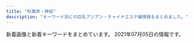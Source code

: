 ```yaml
---
title: "秋葉原・神田"
description: "キーワード別にの巨乳アジアン・チャイナエステ嬢情報をまとめました。"
---
```


新着画像と新着キーワードをまとめています。
2021年07月05日の情報です。

<DmmAffiliateIns />
<KeywordTable
  shops={
    [
    {
        "keywords": {
            "85": 18,
            "E": 3,
            "86": 5,
            "D": 20,
            "89": 1,
            "F": 1,
            "87": 3,
            "C": 27,
            "84": 6
        },
        "station": "JR\u79cb\u8449\u539f\u99c5\u662d\u548c\u901a\u308a\u53e3",
        "img_links": [
            "http://yu-ai.work/sp/img/sta19.jpg",
            "http://yu-ai.work/img/sc26.jpg",
            "http://yu-ai.work/sp/img/sta24.jpg",
            "http://yu-ai.work/sp/img/sta23.jpg",
            "http://yu-ai.work/img/st0022.jpg",
            "http://yu-ai.work/img/sc18.jpg",
            "http://yu-ai.work/img/st26.jpg",
            "http://yu-ai.work/img/acc2.jpg",
            "http://yu-ai.work/sp/img/cam.jpg",
            "http://yu-ai.work/sp/img/pic.jpg",
            "http://yu-ai.work/sp/img/info.jpg",
            "http://yu-ai.work/sp/img/add.jpg",
            "http://yu-ai.work/img/st12.jpg",
            "http://yu-ai.work/img/sc19.jpg",
            "http://yu-ai.work/img/st00022.jpg",
            "http://yu-ai.work/img/st022.jpg",
            "http://yu-ai.work/sp/img/sta18.jpg",
            "http://yu-ai.work/sp/img/t-a.jpg",
            "http://yu-ai.work/img/st09.jpg",
            "http://yu-ai.work/sp/img/tit.jpg",
            "http://yu-ai.work/img/men-es-ran.jpg",
            "http://yu-ai.work/img/acc1.jpg",
            "http://yu-ai.work/sp/img/sta25.jpg",
            "http://yu-ai.work/sp/img/t-o.jpg",
            "http://yu-ai.work/img/st009.jpg",
            "http://yu-ai.work/sp/img/p18.jpg",
            "http://yu-ai.work/sp/img/sta10.jpg",
            "http://yu-ai.work/sp/img/tel.jpg",
            "http://yu-ai.work/img/st0018.jpg",
            "http://yu-ai.work/sp/img/sta26.jpg",
            "http://yu-ai.work/sp/img/pc.jpg",
            "http://yu-ai.work/img/st25.jpg",
            "http://yu-ai.work/sp/img/sta20.jpg",
            "http://yu-ai.work/img/st18.jpg",
            "http://yu-ai.work/img/acc3.jpg",
            "http://yu-ai.work/sp/img/sys.jpg",
            "http://yu-ai.work/img/sc12.jpg",
            "http://yu-ai.work/img/st20.jpg",
            "http://yu-ai.work/img/sc22.jpg",
            "http://yu-ai.work/sp/img/botton.jpg",
            "http://yu-ai.work/img/sc25.jpg",
            "http://yu-ai.work/img/sc24.jpg",
            "http://yu-ai.work/img/st24.jpg",
            "http://yu-ai.work/img/sta20.jpg",
            "http://yu-ai.work/img/st010.jpg",
            "http://yu-ai.work/img/st018.jpg",
            "http://yu-ai.work/sp/img/sta12.jpg",
            "http://yu-ai.work/img/st19.jpg",
            "http://yu-ai.work/img/head.jpg",
            "http://yu-ai.work/sp/img/sta9.jpg",
            "http://yu-ai.work/img/sta24.jpg",
            "http://yu-ai.work/img/st020.jpg",
            "http://yu-ai.work/img/sc23.jpg",
            "http://yu-ai.work/sp/img/acc1.jpg",
            "http://yu-ai.work/img/st22.jpg",
            "http://yu-ai.work/img/sta12.jpg",
            "http://yu-ai.work/sp/img/acc3.jpg",
            "http://yu-ai.work/img/botton.jpg",
            "http://yu-ai.work/sp/img/p24.jpg",
            "http://yu-ai.work/img/sta22.jpg",
            "http://yu-ai.work/img/st23.jpg",
            "http://yu-ai.work/img/st9.jpg",
            "http://yu-ai.work/sp/img/time.jpg",
            "http://yu-ai.work/sp/img/t-s.jpg",
            "http://yu-ai.work/sp/img/t-r.jpg",
            "http://yu-ai.work/img/st012.jpg",
            "http://yu-ai.work/img/sc10.jpg",
            "http://yu-ai.work/img/sta23.jpg",
            "http://yu-ai.work/sp/img/acc2.jpg",
            "http://yu-ai.work/img/fla.jpg",
            "http://yu-ai.work/img/st0012.jpg",
            "http://yu-ai.work/img/sta18.jpg",
            "http://yu-ai.work/img/st019.jpg",
            "http://yu-ai.work/sp/img/t-t.jpg",
            "http://yu-ai.work/img/sta26.jpg",
            "http://yu-ai.work/sp/img/p25.jpg",
            "http://yu-ai.work/img/nos.jpg",
            "http://yu-ai.work/img/sc9.jpg",
            "http://yu-ai.work/img/sc20.jpg",
            "http://yu-ai.work/img/sta19.jpg",
            "http://yu-ai.work/sp/img/sta22.jpg",
            "http://yu-ai.work/sp/img/p26.jpg",
            "http://yu-ai.work/img/st10.jpg",
            "http://yu-ai.work/sp/img/nos.jpg",
            "http://yu-ai.work/img/sta10.jpg",
            "http://yu-ai.work/img/sta25.jpg",
            "http://yu-ai.work/img/sta9.jpg"
        ],
        "url": "http://yu-ai.work/",
        "name": "\u7652\u611b"
    },
    {
        "img_links": [
            "http://kenkoubo.link/wp-content/uploads/2017/03/05-1-250x375.jpg",
            "http://kenkoubo.link/wp-content/themes/template-salon2/images/camp-bnr2.png",
            "http://kenkoubo.link/wp-content/themes/template-salon2/images/pickup-frame.png",
            "http://kenkoubo.link/wp-content/themes/template-salon2/images/camp-bnr.png",
            "http://kenkoubo.link/wp-content/uploads/2020/11/yuko_image_syusei-1-250x375.jpg",
            "http://kenkoubo.link/wp-content/uploads/2017/03/03-1.jpg",
            "http://kenkoubo.link/wp-content/uploads/2017/03/09.jpg",
            "http://kenkoubo.link/wp-content/uploads/2017/03/08-2.jpg",
            "http://kenkoubo.link/wp-content/themes/template-salon2/images/info2.png",
            "http://kenkoubo.link/wp-content/themes/template-salon2/images/slider1.jpg",
            "http://kenkoubo.link/wp-content/uploads/2019/05/rin_image_1_syusei-900x1600.jpeg",
            "http://kenkoubo.link/wp-content/uploads/2021/03/ayaka_01-250x375.jpeg",
            "http://kenkoubo.link/wp-content/themes/template-salon2/images/08.jpg",
            "http://kenkoubo.link/wp-content/themes/template-salon2/images/pickup-ttl.png",
            "http://kenkoubo.link/wp-content/themes/template-salon2/images/info.png",
            "http://kenkoubo.link/wp-content/uploads/2021/03/ayaka_4-300x400.jpeg",
            "http://es-tsudanuma.com/wp-content/uploads/2016/10/massage-de_88_31.jpg",
            "http://kenkoubo.link/wp-content/uploads/2017/03/08.jpg",
            "http://kenkoubo.link/wp-content/uploads/2019/05/rin_image_1_syusei-250x375.jpeg",
            "http://kenkoubo.link/wp-content/themes/template-salon2/images/camp-bnr4.png",
            "http://kenkoubo.link/wp-content/uploads/2017/03/07-1.jpg",
            "https://www.mens-anavi.com/img/mens-esthe1.png",
            "http://kenkoubo.link/wp-content/uploads/2019/05/ai_image_1_syusei-250x375.jpeg",
            "http://kenkoubo.link/wp-content/uploads/2017/03/08a.jpg",
            "http://kenkoubo.link/wp-content/themes/template-salon2/images/05.jpg",
            "http://kenkoubo.link/wp-content/uploads/2017/03/03-1-250x375.jpg",
            "http://kenkoubo.link/wp-content/uploads/2017/03/05a.jpg",
            "http://kenkoubo.link/wp-content/uploads/2021/03/ayaka_01-900x1201.jpeg",
            "http://kenkoubo.link/wp-content/themes/template-salon2/images/telm.png",
            "http://kenkoubo.link/wp-content/uploads/2020/11/yuko_image_syusei-1.jpg",
            "http://kenkoubo.link/wp-content/themes/template-salon2/images/camp-bnr3.png",
            "http://kenkoubo.link/wp-content/themes/template-salon2/images/03.jpg",
            "http://kenkoubo.link/wp-content/uploads/2017/03/05.jpg",
            "http://kenkoubo.link/wp-content/uploads/2017/03/08-250x375.jpg",
            "http://kenkoubo.link/wp-content/themes/template-salon2/images/news-ttl.png",
            "http://kenkoubo.link/wp-content/uploads/2019/05/ai_image_1_syusei-900x1600.jpeg",
            "http://kenkoubo.link/wp-content/uploads/2017/03/05-1.jpg",
            "http://kenkoubo.link/wp-content/uploads/2021/03/ayaka_4.jpeg"
        ],
        "url": "http://kenkoubo.link",
        "keywords": {
            "89": 4,
            "C": 8,
            "D": 6,
            "90": 2,
            "88": 4,
            "85": 2,
            "86": 2
        },
        "name": "\u5065\u5eb7\u574a",
        "station": "JR\u795e\u7530\u99c5\u5317\u53e3"
    },
    {
        "img_links": [
            "http://yume-massage.info/img/r9.jpg",
            "http://yume-massage.info/sp/img/s7.jpg",
            "http://yume-massage.info/img/s4.jpg",
            "http://yume-massage.info/img/s9.jpg",
            "http://yume-massage.info/img/s7.jpg",
            "http://yume-massage.info/sp/img/tit.jpg",
            "http://yume-massage.info/img/sta10.jpg",
            "http://yume-massage.info/img/sta1.jpg",
            "http://yume-massage.info/img/sta7.jpg",
            "http://yume-massage.info/img/st2.jpg",
            "http://yume-massage.info/img/s8.jpg",
            "http://yume-massage.info/img/s1.jpg",
            "http://yume-massage.info/sp/img/t-r.jpg",
            "http://yume-massage.info/sp/img/t-s.jpg",
            "http://yume-massage.info/img/st9.jpg",
            "http://yume-massage.info/img/s10.jpg",
            "http://yume-massage.info/img/st6.jpg",
            "http://yume-massage.info/sp/img/tel.jpg",
            "http://yume-massage.info/img/sta4.jpg",
            "http://yume-massage.info/sp/img/p-6.jpg",
            "http://yume-massage.info/img/st10.jpg",
            "http://yume-massage.info/sp/img/p-10.jpg",
            "http://yume-massage.info/sp/img/pc.jpg",
            "http://yume-massage.info/sp/img/s4.jpg",
            "http://yume-massage.info/sp/img/s8.jpg",
            "http://yume-massage.info/img/nos.jpg",
            "http://yume-massage.info/sp/img/p-9.jpg",
            "http://yume-massage.info/img/st7.jpg",
            "http://yume-massage.info/sp/img/add2.jpg",
            "http://yume-massage.info/sp/img/s9.jpg",
            "http://yume-massage.info/sp/img/time.jpg",
            "http://yume-massage.info/sp/img/s1.jpg",
            "http://yume-massage.info/img/sta9.jpg",
            "http://yume-massage.info/sp/img/kan.jpg",
            "http://yume-massage.info/img/mo.png",
            "http://yume-massage.info/sp/img/s6.jpg",
            "http://yume-massage.info/img/s6.jpg",
            "http://yume-massage.info/img/st8.jpg",
            "http://yume-massage.info/sp/img/cam.jpg",
            "http://yume-massage.info/sp/img/add.jpg",
            "http://yume-massage.info/img/kan.jpg",
            "http://yume-massage.info/img/botton.jpg",
            "http://yume-massage.info/sp/img/pic.jpg",
            "http://yume-massage.info/sp/img/info.jpg",
            "http://yume-massage.info/img/sta6.jpg",
            "http://yume-massage.info/img/st1.jpg",
            "http://yume-massage.info/img/head2.jpg",
            "http://yume-massage.info/sp/img/botton.jpg",
            "http://yume-massage.info/sp/img/sys.jpg",
            "http://yume-massage.info/img/head.jpg",
            "http://yume-massage.info/img/st06.jpg",
            "http://yume-massage.info/sp/img/t-o.jpg",
            "http://yume-massage.info/sp/img/s10.jpg",
            "http://yume-massage.info/sp/img/t-a.jpg",
            "http://yume-massage.info/img/xmas.png",
            "http://yume-massage.info/sp/img/t-t.jpg",
            "http://yume-massage.info/img/st3.jpg",
            "http://yume-massage.info/img/sta8.jpg",
            "http://yume-massage.info/img/st4.jpg",
            "http://yume-massage.info/img/st5.jpg"
        ],
        "keywords": {
            "D": 7,
            "84": 3,
            "86": 3,
            "E": 7,
            "C": 20,
            "85": 2,
            "88": 3,
            "87": 6
        },
        "url": "http://yume-massage.info/",
        "station": "\u6d45\u8349\u6a4b\u99c5",
        "name": "\u5922"
    },
    {
        "name": "COCORO",
        "url": "http://k-cocoro.co/",
        "img_links": [
            "http://k-cocoro.co/images/mya.jpg",
            "http://k-cocoro.co/images/yu.jpg",
            "http://k-cocoro.co/images/news_top.jpg",
            "http://k-cocoro.co/images/itigo2.jpg",
            "http://k-cocoro.co/images/shishu_02.jpg",
            "http://k-cocoro.co/images/remo.jpg",
            "http://k-cocoro.co/images/girl_03.png",
            "http://k-cocoro.co/images/001.jpg",
            "http://k-cocoro.co/images/002.jpg",
            "http://k-cocoro.co/images/rika.jpg",
            "http://k-cocoro.co/images/003.jpg",
            "http://k-cocoro.co/images/yui.jpg",
            "http://k-cocoro.co/images/girl_top.png",
            "http://k-cocoro.co/images/girl_01.png",
            "http://k-cocoro.co/images/grande.jpg",
            "http://k-cocoro.co/images/004.jpg",
            "http://k-cocoro.co/images/s2.jpg",
            "http://k-cocoro.co/images/pagetop.png",
            "http://k-cocoro.co/images/tite-magazine.png",
            "http://k-cocoro.co/images/right_top.png",
            "http://k-cocoro.co/images/itigo1.jpg",
            "http://k-cocoro.co/images/tite-staff.png",
            "http://k-cocoro.co/images/girlx_top.png",
            "http://k-cocoro.co/images/ss.jpg",
            "http://k-cocoro.co/images/mail.png",
            "http://k-cocoro.co/images/right_bottom.png",
            "http://k-cocoro.co/images/nei_01.png",
            "http://k-cocoro.co/images/noimage.jpg",
            "http://k-cocoro.co/images/shishu_01.jpg",
            "http://k-cocoro.co/images/shishu_03.jpg",
            "http://k-cocoro.co/images/nei_03.png"
        ],
        "keywords": {
            "D": 3,
            "E": 2
        },
        "station": "JR\u795e\u7530\u99c5\u6771\u53e3"
    },
    {
        "station": "JR\u79cb\u8449\u539f\u99c5\u662d\u548c\u901a\u308a\u53e3",
        "url": "http://jasmine-massage.info/",
        "img_links": [
            "http://jasmine-massage.info/img/sj.jpg",
            "http://jasmine-massage.info/i/img/r1.jpg",
            "http://jasmine-massage.info/img/s221.jpg",
            "http://jasmine-massage.info/i/img/st221.jpg",
            "http://jasmine-massage.info/i/img/r2.jpg",
            "http://jasmine-massage.info/i/img/r3.jpg",
            "http://jasmine-massage.info/img/head.jpg",
            "http://jasmine-massage.info/img/botton.jpg",
            "http://jasmine-massage.info/img/sta224.jpg",
            "http://jasmine-massage.info/img/st221.jpg",
            "http://jasmine-massage.info/img/s218.jpg",
            "http://jasmine-massage.info/i/img/sta225.jpg",
            "http://jasmine-massage.info/i/img/sta221.jpg",
            "http://jasmine-massage.info/img/sta218.jpg",
            "http://jasmine-massage.info/img/s224.jpg",
            "http://jasmine-massage.info/img/sta225.jpg",
            "http://jasmine-massage.info/i/img/sta224.jpg",
            "http://jasmine-massage.info/img/st218.jpg",
            "http://jasmine-massage.info/img/st225.jpg",
            "http://jasmine-massage.info/img/nos.jpg",
            "http://jasmine-massage.info/img/mo.png",
            "http://jasmine-massage.info/img/st224.jpg",
            "http://jasmine-massage.info/i/img/sta218.jpg",
            "http://jasmine-massage.info/img/s225.jpg",
            "http://jasmine-massage.info/img/sta221.jpg",
            "http://jasmine-massage.info/i/img/r4.jpg"
        ],
        "name": "\u96a0\u308c\u5bb6",
        "keywords": {
            "90": 3,
            "86": 2,
            "G": 3,
            "D": 5,
            "C": 11,
            "87": 3
        }
    },
    {
        "url": "http://chou-massage.work/",
        "name": "\u8776",
        "img_links": [
            "http://chou-massage.work/img/fla-3.jpg",
            "http://chou-massage.work/sp/img/sta14.jpg",
            "http://chou-massage.work/img/fla-2.jpg",
            "http://chou-massage.work/sp/img/sta12.jpg",
            "http://chou-massage.work/sp/img/mo.png",
            "http://chou-massage.work/sp/img/sta1.jpg",
            "http://chou-massage.work/sp/img/st1.jpg",
            "http://chou-massage.work/img/st18.jpg",
            "http://chou-massage.work/sp/img/st12.jpg",
            "http://chou-massage.work/img/mo.png",
            "http://chou-massage.work/sp/img/sta18.jpg",
            "http://chou-massage.work/sp/img/fla-3.jpg",
            "http://chou-massage.work/sp/img/sta3.jpg",
            "http://chou-massage.work/img/st1.jpg",
            "http://chou-massage.work/sp/img/sta15.jpg",
            "http://chou-massage.work/sp/img/sta4.jpg",
            "http://chou-massage.work/img/st2.jpg",
            "http://chou-massage.work/sp/img/st4.jpg",
            "http://chou-massage.work/sp/img/koko_468x60.png",
            "http://chou-massage.work/sp/img/fla-2.jpg",
            "http://chou-massage.work/img/fla-1.jpg",
            "http://chou-massage.work/sp/img/fla-1.jpg",
            "http://chou-massage.work/img/sta1.jpg",
            "http://chou-massage.work/sp/img/sta7.jpg",
            "http://chou-massage.work/img/sta2.jpg",
            "http://chou-massage.work/img/st14.jpg",
            "http://chou-massage.work/img/st7.jpg",
            "http://chou-massage.work/sp/img/st2.jpg",
            "http://chou-massage.work/img/sta15.jpg",
            "http://chou-massage.work/sp/img/st7.jpg",
            "http://chou-massage.work/sp/img/st14.jpg",
            "http://chou-massage.work/sp/img/st18.jpg",
            "http://chou-massage.work/sp/img/acc.jpg",
            "http://chou-massage.work/sp/img/sta2.jpg",
            "http://chou-massage.work/img/st3.jpg",
            "http://chou-massage.work/sp/img/st3.jpg",
            "http://chou-massage.work/sp/img/botton.jpg",
            "http://chou-massage.work/img/sta14.jpg",
            "http://chou-massage.work/img/sta3.jpg",
            "http://chou-massage.work/img/sta4.jpg",
            "http://chou-massage.work/img/sta18.jpg",
            "http://chou-massage.work/img/st4.jpg",
            "http://chou-massage.work/img/koko_468x60.png",
            "http://chou-massage.work/img/sta7.jpg",
            "http://chou-massage.work/img/botton.jpg",
            "http://chou-massage.work/img/sta12.jpg",
            "http://chou-massage.work/sp/img/st15.jpg",
            "http://chou-massage.work/img/st15.jpg",
            "http://chou-massage.work/img/st12.jpg",
            "http://chou-massage.work/img/acc.jpg"
        ],
        "station": "JR\u795e\u7530\u99c5\u897f\u53e3",
        "keywords": {
            "85": 8,
            "F": 2,
            "E": 4,
            "87": 4,
            "86": 12,
            "88": 2,
            "D": 14,
            "C": 38
        }
    },
    {
        "station": "\u795e\u7530\u99c5\u897f\u53e3",
        "img_links": [
            "http://esute-kanda.tokyo/images/st/st_suzu.jpg",
            "http://esute-kanda.tokyo/images/st/st_ran.jpg",
            "http://esute-kanda.tokyo/images/st/st_yuki.jpg",
            "http://esute-kanda.tokyo/images/st/st_kokona.jpg",
            "http://esute-kanda.tokyo/images/st/st_moka.jpg",
            "http://esute-kanda.tokyo/images/st/st_riri.jpg",
            "http://esute-kanda.tokyo/images/st/st_nanami.jpg",
            "http://esute-kanda.tokyo/images/st/st_melon.jpg",
            "http://esute-kanda.tokyo/images/st/st_mao.jpg",
            "http://esute-kanda.tokyo/images/st/st_ringo.jpg",
            "http://esute-kanda.tokyo/images/st/st_riko.jpg",
            "http://esute-kanda.tokyo/images/st/st_mitsu.jpg",
            "http://esute-kanda.tokyo/images/access/ac_photo.jpg",
            "http://esute-kanda.tokyo/images/st/st_neko.jpg",
            "http://esute-kanda.tokyo/images/st/st_kanon.jpg",
            "http://esute-kanda.tokyo/images/st/st_yuuka.jpg",
            "http://esute-kanda.tokyo/images/st/st_ayaka.jpg",
            "http://esute-kanda.tokyo/images/top2.png",
            "http://esute-kanda.tokyo/images/st/st_rui2.jpg",
            "http://esute-kanda.tokyo/images/st/st_mariko.jpg",
            "http://esute-kanda.tokyo/images/st/st_sara.jpg",
            "http://esute-kanda.tokyo/images/st/st_mimi.jpg",
            "http://esute-kanda.tokyo/images/top.png",
            "http://esute-kanda.tokyo/images/st/st_jennie.jpg",
            "http://esute-kanda.tokyo/images/st/st_haruna.jpg",
            "http://esute-kanda.tokyo/images/st/st_natsumi.jpg",
            "http://esute-kanda.tokyo/images/st/st_jennie2.jpg",
            "http://esute-kanda.tokyo/images/st/st_ryo.jpg",
            "http://esute-kanda.tokyo/images/st/st_nono.jpg",
            "http://esute-kanda.tokyo/images/st/st_yuyu.jpg"
        ],
        "name": "\u8336\u8336",
        "keywords": {
            "G": 6,
            "\u80f8": 1,
            "\u7206\u4e73": 4,
            "C": 24,
            "F": 14,
            "D": 12,
            "\u4e73": 5,
            "E": 4,
            "\u5de8\u4e73": 1
        },
        "url": "http://esute-kanda.tokyo/"
    },
    {
        "url": "http://gakuen.jpest.net/",
        "img_links": [
            "http://gakuenadmin.jpest.net/uploads/2020/11/202011170741460-e1613281451949.jpg",
            "http://gakuenadmin.jpest.net/uploads/2021/06/2021062809215039-e1624872124862.jpeg",
            "http://gakuen.jpest.net/images/c7.jpg",
            "http://gakuenadmin.jpest.net/uploads/2021/02/2021021404543031.jpg",
            "http://gakuenadmin.jpest.net/uploads/2021/06/202106221157351-e1624363062954.jpeg",
            "http://gakuen.jpest.net/images/c2.jpg",
            "http://gakuenadmin.jpest.net/uploads/2021/01/2021013104085726.jpg",
            "http://gakuen.jpest.net/images/c8.jpg",
            "http://gakuen.jpest.net/images/tel.png",
            "http://gakuenadmin.jpest.net/uploads/2020/11/2020111707403491.jpg",
            "http://gakuen.jpest.net/images/c9.jpg",
            "http://gakuenadmin.jpest.net/uploads/2020/11/2020111905172382.jpeg",
            "http://gakuenadmin.jpest.net/uploads/2021/06/2021060914292026-e1623248971419.jpeg",
            "http://gakuenadmin.jpest.net/uploads/2021/01/2021013104094765.jpg",
            "http://gakuenadmin.jpest.net/uploads/2020/11/g4.jpg",
            "http://gakuen.jpest.net/images/c10.jpg",
            "http://gakuen.jpest.net/images/c6.jpg",
            "http://gakuenadmin.jpest.net/uploads/2020/11/2020111905143846-e1619439547290.jpeg",
            "http://gakuenadmin.jpest.net/uploads/2021/02/2021021405363587.jpeg",
            "http://gakuen.jpest.net/images/c4.jpg",
            "http://gakuenadmin.jpest.net/uploads/2021/04/2021042704442715-e1619498692111.jpeg",
            "http://gakuen.jpest.net/images/c5.jpg",
            "http://gakuenadmin.jpest.net/uploads/2021/04/2021042704423988.jpeg",
            "http://gakuenadmin.jpest.net/uploads/2021/04/2021042704474970.jpeg",
            "http://gakuen.jpest.net/images/c3.jpg",
            "http://gakuenadmin.jpest.net/uploads/2021/03/2021032214491843-e1616424582330.jpeg",
            "http://gakuen.jpest.net/images/c1.jpg"
        ],
        "name": "\u5c11\u5973\u5b66\u5712",
        "station": "JR\u79cb\u8449\u539f\u99c5\u662d\u548c\u901a\u308a\u53e3",
        "keywords": {
            "F": 1,
            "C": 1,
            "88": 1,
            "E": 1,
            "89": 2
        }
    },
    {
        "name": "NeNe\uff5e\u30cd\u30cd\uff5e",
        "url": "http://nene-kanda.net/index.html",
        "station": "JR\u795e\u7530\u99c5\u5317\u53e3",
        "img_links": [
            "http://nene-kanda.net/images/st/st_mirei.jpg",
            "http://nene-kanda.net/images/st/st_hitomi.jpg",
            "http://nene-kanda.net/images/st/st_marumi.jpg",
            "http://nene-kanda.net/images/share/tel.png",
            "http://nene-kanda.net/images/topimage/topimage.jpg",
            "http://nene-kanda.net/images/st/st_mao.jpg",
            "http://nene-kanda.net/images/topimage/subimage.jpg",
            "http://nene-kanda.net/images/3.jpg",
            "http://nene-kanda.net/images/4.jpg",
            "http://nene-kanda.net/images/2.jpg",
            "http://nene-kanda.net/images/st/st_rumi.jpg",
            "http://nene-kanda.net/images/1.jpg",
            "http://nene-kanda.net/images/st/st_ruru.jpg",
            "http://nene-kanda.net/images/st/st_mie.jpg",
            "http://nene-kanda.net/images/st/st_miki.jpg",
            "http://nene-kanda.net/images/share/sptel.png",
            "http://nene-kanda.net/images/st/st_mimi.jpg",
            "http://nene-kanda.net/images/share/pagetop.png",
            "http://nene-kanda.net/images/st/st_saki.jpg"
        ],
        "keywords": {
            "E": 4,
            "C": 43,
            "F": 4,
            "D": 19
        }
    },
    {
        "url": "https://kanda-on.work/",
        "station": "JR\u795e\u7530\u99c5\u897f\u53e3",
        "img_links": [
            "https://kanda-on.work/images/st/st_kiki.jpg",
            "https://kanda-on.work/images/st/st_ringo.jpg",
            "https://kanda-on.work/images/top2.png",
            "https://kanda-on.work/images/top_campaign_bottom.jpg",
            "https://kanda-on.work/images/st/st_akira.jpg",
            "https://kanda-on.work/images/st/st_ayumi.jpg",
            "https://kanda-on.work/images/st/st_saya.jpg",
            "https://kanda-on.work/images/st/st_yuumi.jpg",
            "https://kanda-on.work/images/st/st_mina.jpg",
            "https://kanda-on.work/images/st/st_yuzuki.jpg",
            "https://kanda-on.work/images/st/st_yukina.jpg",
            "https://kanda-on.work/images/st/st_ruru.jpg",
            "https://kanda-on.work/images/st/st_rio.jpg",
            "https://kanda-on.work/images/st/st_koko.jpg",
            "https://kanda-on.work/images/st/st_yuri.jpg",
            "https://kanda-on.work/images/top_campaign.jpg",
            "https://kanda-on.work/images/top.png",
            "https://kanda-on.work/images/st/st_mika.jpg",
            "https://kanda-on.work/images/st/st_hitomi.jpg",
            "https://kanda-on.work/images/st/st_mika2.jpg",
            "https://kanda-on.work/images/st/st_rara.jpg",
            "https://kanda-on.work/images/st/st_rara2.jpg",
            "https://kanda-on.work/images/st/st_ruka.jpg",
            "https://kanda-on.work/images/st/st_kana.jpg",
            "https://kanda-on.work/images/st/st_lemon.jpg",
            "https://kanda-on.work/images/st/st_haruka.jpg",
            "https://kanda-on.work/images/st/st_mio.jpg",
            "https://kanda-on.work/images/st/st_arisa.jpg",
            "https://kanda-on.work/images/st/st_miki.jpg",
            "https://kanda-on.work/images/st/st_natsuko.jpg",
            "https://kanda-on.work/images/st/st_moe.jpg",
            "https://kanda-on.work/images/st/st_kaori.jpg",
            "https://kanda-on.work/images/st/st_yuki.jpg"
        ],
        "keywords": {
            "C": 33,
            "F": 29,
            "\u5de8\u4e73": 7,
            "G": 5,
            "\u4e73": 7
        },
        "name": "\u6e29"
    },
    {
        "name": "RAVE \u30ec\u30a4\u30f4",
        "img_links": [
            "http://www.rave.masg.info/images/main_top.png",
            "http://www.rave.masg.info/files/002.jpg",
            "http://www.rave.masg.info/files/006-03.jpg",
            "http://www.rave.masg.info/files/021.jpg",
            "http://www.rave.masg.info/images/s2.jpg",
            "http://www.rave.masg.info/images/maga.jpg",
            "http://www.rave.masg.info/images/new3.png",
            "http://www.rave.masg.info/images/main_bottom.png",
            "http://www.rave.masg.info/files/008-02.jpg",
            "http://www.rave.masg.info/files/006.jpg",
            "http://www.rave.masg.info/files/006-02.jpg",
            "http://www.rave.masg.info/files/003.jpg",
            "http://www.rave.masg.info/files/014.jpg",
            "http://www.rave.masg.info/images/new1.png",
            "http://www.rave.masg.info/files/019-03.jpg",
            "http://www.rave.masg.info/files/009-03.jpg",
            "http://www.rave.masg.info/files/018-03.jpg",
            "http://www.rave.masg.info/files/020.jpg",
            "http://www.rave.masg.info/files/015-02.jpg",
            "http://www.rave.masg.info/files/002-03.jpg",
            "http://www.rave.masg.info/files/018.jpg",
            "http://www.rave.masg.info/files/005-02.jpg",
            "http://www.rave.masg.info/files/005.jpg",
            "http://www.rave.masg.info/files/008-03.jpg",
            "http://www.rave.masg.info/images/tel.png",
            "http://www.rave.masg.info/files/009.jpg",
            "http://www.rave.masg.info/images/shop/shop01.jpg",
            "http://www.rave.masg.info/files/020-02.jpg",
            "http://www.rave.masg.info/images/shop/shop03.jpg",
            "http://www.rave.masg.info/files/014-03.jpg",
            "http://www.rave.masg.info/files/021-02.jpg",
            "http://www.rave.masg.info/images/zi_massage.png",
            "http://www.rave.masg.info/files/019.jpg",
            "http://www.rave.masg.info/files/021-03.jpg",
            "http://www.rave.masg.info/files/008.jpg",
            "http://www.rave.masg.info/images/s5.jpg",
            "http://www.rave.masg.info/files/019-02.jpg",
            "http://www.rave.masg.info/files/009-02.jpg",
            "http://www.rave.masg.info/files/014-02.jpg",
            "http://www.rave.masg.info/files/003-03.jpg",
            "http://www.rave.masg.info/files/003-02.jpg",
            "http://www.rave.masg.info/files/002-02.jpg",
            "http://www.rave.masg.info/files/015.jpg",
            "http://www.rave.masg.info/files/005-03.jpg",
            "http://www.rave.masg.info/images/s3.jpg",
            "http://www.rave.masg.info/images/s4.jpg",
            "http://www.rave.masg.info/images/zi_staff.png",
            "http://www.rave.masg.info/images/xian.png",
            "http://www.rave.masg.info/images/shop/shop04.jpg",
            "http://www.rave.masg.info/images/service.png",
            "http://www.rave.masg.info/images/pick.png",
            "http://www.rave.masg.info/images/infotiao1.jpg",
            "http://www.rave.masg.info/images/shop/shop02.jpg",
            "http://www.rave.masg.info/files/020-03.jpg",
            "http://www.rave.masg.info/files/018-02.jpg",
            "http://www.rave.masg.info/files/015-03.jpg",
            "http://www.rave.masg.info/images/s1.jpg"
        ],
        "keywords": {
            "87": 8,
            "E": 1,
            "89": 1,
            "90": 1,
            "86": 1,
            "F": 3,
            "G": 1,
            "88": 1,
            "D": 7
        },
        "url": "http://www.rave.masg.info/",
        "station": "JR\u79cb\u8449\u539f\u99c5\u662d\u548c\u901a\u308a\u53e3"
    },
    {
        "img_links": [
            "https://love-garden.jp/images/staff/yumi22.jpg",
            "https://love-garden.jp/wp-content/uploads/2020/10/shot.png",
            "https://love-garden.jp/wp-content/uploads/2020/10/ElGEs4UUcAATW6J-830x1107.jpg",
            "https://love-garden.jp/wp-content/uploads/2016/08/11.jpg",
            "https://love-garden.jp/images/staff/mio22_edit.jpg",
            "https://love-garden.jp/wp-content/uploads/2021/05/mio22_edit.jpg",
            "https://love-garden.jp/wp-content/uploads/2016/12/07.png",
            "https://love-garden.jp/wp-content/uploads/2020/10/entrance02-830x553.png",
            "https://love-garden.jp/images/staff/tomo.jpg",
            "https://love-garden.jp/images/staff/satomi22.png",
            "https://love-garden.jp/img/about/awasentai.png",
            "https://love-garden.jp/wp-content/uploads/2020/10/ElGEs4UUcAATW6J.jpg",
            "https://love-garden.jp/wp-content/uploads/2020/10/shot-830x576.png",
            "https://love-garden.jp/wp-content/uploads/2016/12/07-550x400.png",
            "https://love-garden.jp/wp-content/uploads/2020/11/kiki.jpg",
            "https://love-garden.jp/images/staff/kiki.jpg",
            "https://love-garden.jp/img/room/entrance01.png",
            "https://love-garden.jp/img/room/entrance02.png",
            "https://love-garden.jp/wp-content/uploads/2016/10/08.png",
            "https://love-garden.jp/wp-content/uploads/2013/06/P1020319_s.jpg",
            "https://love-garden.jp/img/about/akasuri.png",
            "https://love-garden.jp/wp-content/uploads/2015/05/lovegardendefault.jpg",
            "https://love-garden.jp/wp-content/uploads/2018/03/tomo24.jpg",
            "https://love-garden.jp/wp-content/uploads/2020/10/ElGEs4UUcAATW6J-550x400.jpg",
            "https://love-garden.jp/wp-content/uploads/2020/10/shot-550x400.png",
            "https://love-garden.jp/wp-content/uploads/2021/05/yumi22.jpg",
            "https://love-garden.jp/wp-content/uploads/2020/11/2_pc.png",
            "https://love-garden.jp/wp-content/uploads/2017/03/06.png",
            "https://love-garden.jp/wp-content/uploads/2020/10/entrance02.png",
            "https://love-garden.jp/wp-content/uploads/2020/10/sayaka23.jpg",
            "https://love-garden.jp/img/about/oil2.png",
            "https://love-garden.jp/images/staff/sera23.png",
            "https://love-garden.jp/images/staff/sayaka23.jpg",
            "https://love-garden.jp/wp-content/uploads/2020/10/sera23.jpg",
            "https://love-garden.jp/wp-content/uploads/2020/11/5_pc.png",
            "https://love-garden.jp/wp-content/uploads/2020/10/satomi22.png",
            "https://love-garden.jp/img/about/oil1.png"
        ],
        "url": "https://love-garden.jp/",
        "name": "\u30e9\u30d6\u30ac\u30fc\u30c7\u30f3",
        "keywords": {
            "87": 20,
            "C": 20,
            "89": 10,
            "\u30bb\u30af\u30b7\u30fc": 8,
            "85": 10,
            "D": 30,
            "E": 20,
            "92": 10,
            "86": 20
        },
        "station": "JR\u79cb\u8449\u539f\u99c5\u662d\u548c\u901a\u308a\u53e3"
    },
    {
        "keywords": {
            "C": 24,
            "85": 7,
            "H": 1,
            "F": 6,
            "E": 2,
            "87": 6,
            "86": 3,
            "88": 4,
            "D": 9,
            "91": 5
        },
        "station": "JR\u795e\u7530\u99c5\u897f\u53e3",
        "url": "http://genkidou.work/",
        "name": "\u5143\u6c17\u5802\uff5e\u3052\u3093\u304d\u3069\u3046\uff5e",
        "img_links": [
            "http://genkidou.work/img/fla-3.jpg",
            "http://genkidou.work/sp/img/sch.jpg",
            "http://genkidou.work/sp/img/st10.jpg",
            "http://genkidou.work/img/acc1.jpg",
            "http://genkidou.work/sp/img/time.jpg",
            "http://genkidou.work/img/sta28.jpg",
            "http://genkidou.work/img/sta20.jpg",
            "http://genkidou.work/img/head.jpg",
            "http://genkidou.work/img/st0011.jpg",
            "http://genkidou.work/img/s1.jpg",
            "http://genkidou.work/img/mo.png",
            "http://genkidou.work/img/botton.jpg",
            "http://genkidou.work/sp/img/tit.jpg",
            "http://genkidou.work/sp/img/koko_234x60.png",
            "http://genkidou.work/img/sta33.jpg",
            "http://genkidou.work/img/sta30.jpg",
            "http://genkidou.work/img/fla-1.jpg",
            "http://genkidou.work/img/st6.jpg",
            "http://genkidou.work/sp/img/st27.jpg",
            "http://genkidou.work/img/st010.jpg",
            "http://genkidou.work/img/st33.jpg",
            "http://genkidou.work/sp/img/botton.jpg",
            "http://genkidou.work/sp/img/t-o.jpg",
            "http://genkidou.work/sp/img/acc3.jpg",
            "http://genkidou.work/img/fla-2.jpg",
            "http://genkidou.work/sp/img/t-a.jpg",
            "http://genkidou.work/sp/img/st20.jpg",
            "http://genkidou.work/img/s2.jpg",
            "http://genkidou.work/sp/img/p22.jpg",
            "http://genkidou.work/sp/img/p30.jpg",
            "http://genkidou.work/img/koko_468x60.png",
            "http://genkidou.work/img/st30.jpg",
            "http://genkidou.work/sp/img/info.jpg",
            "http://genkidou.work/img/st27.jpg",
            "http://genkidou.work/sp/img/acc1.jpg",
            "http://genkidou.work/sp/img/acc2.jpg",
            "http://genkidou.work/img/st2.jpg",
            "http://genkidou.work/img/sta6.jpg",
            "http://genkidou.work/sp/img/pic.jpg",
            "http://genkidou.work/sp/img/t-r.jpg",
            "http://genkidou.work/sp/img/acc6.jpg",
            "http://genkidou.work/img/st20.jpg",
            "http://genkidou.work/img/acc5.jpg",
            "http://genkidou.work/img/nos.jpg",
            "http://genkidou.work/sp/img/st16.jpg",
            "http://genkidou.work/sp/img/pc.jpg",
            "http://genkidou.work/sp/img/st28.jpg",
            "http://genkidou.work/img/acc4.jpg",
            "http://genkidou.work/sp/img/t-t.jpg",
            "http://genkidou.work/img/st22.jpg",
            "http://genkidou.work/img/sta11.jpg",
            "http://genkidou.work/img/sta10.jpg",
            "http://genkidou.work/img/acc2.jpg",
            "http://genkidou.work/sp/img/t-s.jpg",
            "http://genkidou.work/img/st16.jpg",
            "http://genkidou.work/img/st28.jpg",
            "http://genkidou.work/img/acc3.jpg",
            "http://genkidou.work/img/s4.jpg",
            "http://genkidou.work/sp/img/st6.jpg",
            "http://genkidou.work/img/sta2.jpg",
            "http://genkidou.work/sp/img/cam.jpg",
            "http://genkidou.work/sp/img/st2.jpg",
            "http://genkidou.work/img/acc6.jpg",
            "http://genkidou.work/img/st030.jpg",
            "http://genkidou.work/sp/img/st30.jpg",
            "http://genkidou.work/sp/img/st11.jpg",
            "http://genkidou.work/img/sta27.jpg",
            "http://genkidou.work/sp/img/acc4.jpg",
            "http://genkidou.work/img/sta16.jpg",
            "http://genkidou.work/img/sta22.jpg",
            "http://genkidou.work/img/fla.jpg",
            "http://genkidou.work/img/st011.jpg",
            "http://genkidou.work/sp/img/add.jpg",
            "http://genkidou.work/img/s5.jpg",
            "http://genkidou.work/sp/img/tel.jpg",
            "http://genkidou.work/sp/img/p28.jpg",
            "http://genkidou.work/sp/img/sys.jpg",
            "http://genkidou.work/sp/img/st22.jpg",
            "http://genkidou.work/sp/img/acc5.jpg",
            "http://genkidou.work/img/body2.jpg"
        ]
    },
    {
        "station": "JR\u795e\u7530\u99c5\u6771\u53e3",
        "url": "http://genki-morix2.asia/",
        "img_links": [
            "http://genki-morix2.asia/img/no-photo-newface.jpg",
            "http://genki-morix2.asia/img/st30.jpg",
            "http://genki-morix2.asia/img/sta51.jpg",
            "http://genki-morix2.asia/img/sta59.jpg",
            "http://genki-morix2.asia/img/sta55.jpg",
            "http://genki-morix2.asia/img/sta47.jpg",
            "http://genki-morix2.asia/img/st59.jpg",
            "http://genki-morix2.asia/img/st051.jpg",
            "http://genki-morix2.asia/img/Q.png",
            "http://genki-morix2.asia/img/st52.jpg",
            "http://genki-morix2.asia/img/a.png",
            "http://genki-morix2.asia/img/st16.jpg",
            "http://genki-morix2.asia/img/st47.jpg",
            "http://genki-morix2.asia/img/st55.jpg",
            "http://genki-morix2.asia/img/st51.jpg",
            "http://genki-morix2.asia/img/i.png",
            "http://genki-morix2.asia/img/botton.png"
        ],
        "keywords": {
            "85": 3,
            "87": 7,
            "84": 2,
            "88": 3,
            "C": 9
        },
        "name": "\u5143\u6c17\u30e2\u30ea\u30e2\u30ea"
    },
    {
        "img_links": [
            "http://esthe-aroma.pink/img/m2.jpg",
            "http://esthe-aroma.pink/img/m6.jpg",
            "http://esthe-aroma.pink/img/cg05.jpg",
            "http://esthe-aroma.pink/img/m4.jpg",
            "http://esthe-aroma.pink/img/cg021.jpg",
            "http://esthe-aroma.pink/img/cg02.jpg",
            "http://esthe-aroma.pink/img/cg07.jpg",
            "http://esthe-aroma.pink/img/cg03.jpg",
            "http://esthe-aroma.pink/img/noo.png",
            "http://esthe-aroma.pink/img/m1.jpg",
            "http://esthe-aroma.pink/img/top.jpg",
            "http://esthe-aroma.pink/img/m20.jpg",
            "http://esthe-aroma.pink/img/cg01.jpg",
            "http://esthe-aroma.pink/img/stan.png",
            "http://esthe-aroma.pink/img/cg011.jpg",
            "http://esthe-aroma.pink/img/m10.jpg",
            "http://esthe-aroma.pink/img/m60.jpg",
            "http://esthe-aroma.pink/img/m3.jpg",
            "http://esthe-aroma.pink/img/no.png",
            "http://esthe-aroma.pink/img/m30.jpg",
            "http://esthe-aroma.pink/img/fla.jpg",
            "http://esthe-aroma.pink/img/m5.jpg",
            "http://esthe-aroma.pink/img/cg06.jpg",
            "http://esthe-aroma.pink/img/cg04.jpg"
        ],
        "keywords": {
            "85": 2,
            "C": 2,
            "87": 1,
            "E": 1,
            "86": 4,
            "D": 4
        },
        "station": "JR\u795e\u7530\u99c5\u6771\u53e3",
        "url": "http://esthe-aroma.pink/",
        "name": "\u604b\u306e\u65e5"
    },
    {
        "url": "http://kanda.msa.jp/",
        "station": "JR\u795e\u7530\u99c5\u5317\u53e3",
        "keywords": {},
        "name": "\u795e\u7530\u3089\u304f\u697d",
        "img_links": [
            "http://kanda.msa.jp/images/flash_b.jpg",
            "http://kanda.msa.jp/images/top/top_08.png",
            "http://kanda.msa.jp/images/staff_image/staff_05.jpg",
            "http://kanda.msa.jp/images/home/indnx_qr.jpg",
            "http://kanda.msa.jp/images/top/top_02.jpg",
            "http://kanda.msa.jp/images/staff_image/staff_06.jpg",
            "http://kanda.msa.jp/images/gallery/gallery_a.jpg",
            "http://kanda.msa.jp/images/gallery/gallery_2.jpg",
            "http://kanda.msa.jp/images/gallery/gallery_b.jpg",
            "http://kanda.msa.jp/images/staff_image/staff_01.jpg",
            "http://kanda.msa.jp/images/gallery/gallery_c.jpg",
            "http://kanda.msa.jp/images/flash_a.jpg",
            "http://kanda.msa.jp/images/top/top_03.jpg",
            "http://kanda.msa.jp/images/top/top_04.jpg",
            "http://kanda.msa.jp/images/home/indnx_re.jpg",
            "http://kanda.msa.jp/images/home/indnx_sale.png",
            "http://kanda.msa.jp/images/gallery/gallery_4.jpg",
            "http://kanda.msa.jp/images/gallery/gallery_3.jpg",
            "http://kanda.msa.jp/images/staff_image/staff_03.jpg",
            "http://kanda.msa.jp/images/home/indnx_phone.jpg",
            "http://kanda.msa.jp/images/gallery/gallery_1.jpg",
            "http://kanda.msa.jp/images/home/QR.png",
            "http://kanda.msa.jp/images/index_btm.jpg",
            "http://kanda.msa.jp/images/gallery/gallery_d.jpg",
            "http://kanda.msa.jp/images/top/top_05.jpg",
            "http://kanda.msa.jp/images/top/top_01.jpg",
            "http://kanda.msa.jp/images/home/top.jpg",
            "http://kanda.msa.jp/images/top/top_06.jpg",
            "http://kanda.msa.jp/images/staff_image/staff_02.jpg"
        ]
    },
    {
        "keywords": {},
        "station": "JR\u79cb\u8449\u539f\u99c5\u662d\u548c\u901a\u308a\u53e3",
        "name": "\u30d1\u30f3\u30c0\u30de\u30c3\u30b5\u30fc\u30b8",
        "img_links": [
            "https://yumegokochi1.com/_src/49451725/img20200920211111185467.png",
            "https://yumegokochi1.com/_src/49451712/gettyimages-1124713982.jpg",
            "https://yumegokochi1.com/_src/49451751/s__37707790.jpg",
            "https://yumegokochi1.com/_src/49451710/gettyimages-1124713982.jpg",
            "https://yumegokochi1.com/_src/49451704/img20200921221149975618.png",
            "https://yumegokochi1.com/_src/49451694/img20200920141422782540.png",
            "https://yumegokochi1.com/_src/55217507/214f3b06-7a93-4435-b67c-653f20247784.jpg",
            "https://yumegokochi1.com/_src/49801147/1.jpg",
            "https://yumegokochi1.com/_src/55217511/0c95e25e-714f-4694-8eef-4c2b56b7b26d.jpg",
            "https://yumegokochi1.com/_src/49451690/tel.png",
            "https://yumegokochi1.com/_src/53271233/hinamatsuri.png",
            "https://yumegokochi1.com/_src/55217505/2c753258-4b4a-4436-bb01-dddebc1a6933.jpg",
            "https://yumegokochi1.com/_src/49451804/9dfc3519-db15-4421-9d5a-72bca41cf758.jpg",
            "https://yumegokochi1.com/_src/49451739/s__37322773.jpg",
            "https://yumegokochi1.com/_src/49800727/1.jpg",
            "https://yumegokochi1.com/_src/55217503/426fd58b-9de8-45c4-a8e1-43f1d9723af9.jpg",
            "https://yumegokochi1.com/_src/49451706/img20200921221149975618.png",
            "https://yumegokochi1.com/_src/55217509/1195bb54-42ae-4ce1-a948-abcf52be2a7c.jpg",
            "https://yumegokochi1.com/_src/49451714/img20200920211111185467.png",
            "https://yumegokochi1.com/_src/49451708/img20200921221149975618.png",
            "https://yumegokochi1.com/_src/49451762/9dfc3519-db15-4421-9d5a-72bca41cf758.jpg",
            "https://yumegokochi1.com/_src/49451698/img20200920211111185467.png",
            "https://yumegokochi1.com/_src/55217501/6990384c-3515-4833-8cda-d2f79c2cc75a.jpg"
        ],
        "url": "https://yumegokochi1.com/"
    },
    {
        "station": "JR\u795e\u7530\u99c5\u5317\u53e3",
        "url": "http://yudokoro.xyz/",
        "img_links": [
            "http://yudokoro.xyz/images/st/st_yuyu.jpg",
            "http://yudokoro.xyz/images/news_image.jpg",
            "http://yudokoro.xyz/images/st/st_yui.jpg",
            "http://yudokoro.xyz/images/st/st_maya.jpg",
            "http://yudokoro.xyz/images/st/st_yumi.jpg",
            "http://yudokoro.xyz/images/st/st_yaya.jpg",
            "http://yudokoro.xyz/images/st/st_mimi.jpg",
            "http://yudokoro.xyz/images/st/st_miho.jpg",
            "http://yudokoro.xyz/images/st/st_rena.jpg",
            "http://yudokoro.xyz/images/st/st_hime.jpg",
            "http://yudokoro.xyz/images/header_img.png",
            "http://yudokoro.xyz/images/st/st_rara.jpg",
            "http://yudokoro.xyz/images/st/st_miro.jpg",
            "http://yudokoro.xyz/images/st/st_momoka.jpg",
            "http://yudokoro.xyz/images/header_main_visual2.jpg",
            "http://yudokoro.xyz/images/campaign.jpg",
            "http://yudokoro.xyz/images/header_main_visual1.jpg",
            "http://yudokoro.xyz/images/header_main_visual3.jpg",
            "http://yudokoro.xyz/images/st/st_miku.jpg",
            "http://yudokoro.xyz/images/st/st_hana.jpg",
            "http://yudokoro.xyz/images/st/st_ai.jpg",
            "http://yudokoro.xyz/images/st/st_koko.jpg",
            "http://yudokoro.xyz/images/concept.jpg",
            "http://yudokoro.xyz/images/st/st_ao.jpg",
            "http://yudokoro.xyz/images/st/st_narumi.jpg"
        ],
        "name": "\u7652\u51e6\uff5e\u3086\u3069\u3053\u308d",
        "keywords": {
            "G": 28,
            "C": 59,
            "D": 351,
            "E": 56,
            "F": 28
        }
    },
    {
        "name": "\u59d1\u5a18\uff5e\u30af\u30fc\u30cb\u30e3\u30f3\uff5e",
        "img_links": [
            "http://esthe-aroma.net/images/no.png",
            "http://esthe-aroma.net/images/cg04.jpg",
            "http://esthe-aroma.net/images/cg021.jpg",
            "http://esthe-aroma.net/images/r1.jpg",
            "http://esthe-aroma.net/images/tit2.jpg",
            "http://esthe-aroma.net/images/fbt.jpg",
            "http://esthe-aroma.net/images/fla.jpg",
            "http://esthe-aroma.net/images/tit1.jpg",
            "http://esthe-aroma.net/images/r2.jpg",
            "http://esthe-aroma.net/images/tit5.jpg",
            "http://esthe-aroma.net/images/kan.jpg",
            "http://esthe-aroma.net/images/cg01.jpg",
            "http://esthe-aroma.net/images/cg03.jpg",
            "http://esthe-aroma.net/images/r3.jpg",
            "http://esthe-aroma.net/images/tit4.jpg",
            "http://esthe-aroma.net/images/sys.jpg",
            "http://esthe-aroma.net/images/fbf.jpg",
            "http://esthe-aroma.net/images/r4.jpg",
            "http://esthe-aroma.net/images/tit3.jpg",
            "http://esthe-aroma.net/images/cg02.jpg",
            "http://esthe-aroma.net/images/top.jpg",
            "http://esthe-aroma.net/images/ncg.jpg"
        ],
        "keywords": {
            "E": 2,
            "D": 4,
            "85": 2,
            "88": 1,
            "86": 3
        },
        "station": "JR\u79cb\u8449\u539f\u99c5\u662d\u548c\u901a\u308a\u53e3",
        "url": "http://esthe-aroma.net/"
    },
    {
        "url": "https://mizuno-koi.com/",
        "img_links": [
            "https://mizuno-koi.com/wp-content/uploads/2019/12/21897mizunoko.jpg",
            "https://mizuno-koi.com/wp-content/uploads/2021/05/87652178mizunoko.jpg",
            "https://mizuno-koi.com/wp-content/themes/este/img/top-img01a.png",
            "https://mizuno-koi.com/wp-content/uploads/2021/03/32121mizunoko.jpg",
            "https://mizuno-koi.com/wp-content/themes/este/img/2.jpg",
            "https://mizuno-koi.com/wp-content/uploads/2021/03/2111mizunoko.jpg",
            "https://mizuno-koi.com/wp-content/themes/este/img/top-img01b.png",
            "https://mizuno-koi.com/wp-content/uploads/2019/06/WechatIMG506.jpeg",
            "https://mizuno-koi.com/wp-content/themes/este/img/1.jpg",
            "https://mizuno-koi.com/wp-content/uploads/2019/12/345678976mizunoko.jpg",
            "https://mizuno-koi.com/wp-content/uploads/2019/12/21mizunoko.jpg",
            "https://mizuno-koi.com/wp-content/themes/este/img/3.jpg",
            "https://mizuno-koi.com/wp-content/uploads/2021/03/897261mizunoko.jpg",
            "https://mizuno-koi.com/wp-content/themes/este/img/4.jpg",
            "https://mizuno-koi.com/wp-content/themes/este/img/top-img02e.png",
            "https://mizuno-koi.com/wp-content/uploads/2019/12/121mizunoko.jpg",
            "https://mizuno-koi.com/wp-content/uploads/2020/01/211mizunoko.jpg",
            "https://mizuno-koi.com/wp-content/themes/este/img/tel_footer.png",
            "https://mizuno-koi.com/wp-content/uploads/2021/06/423567867tymizunoko.jpg",
            "https://mizuno-koi.com/wp-content/themes/este/img/top-img04.png",
            "https://mizuno-koi.com/wp-content/uploads/2021/06/2111mizunoko.jpg",
            "https://mizuno-koi.com/wp-content/themes/este/img/call.png",
            "https://mizuno-koi.com/wp-content/themes/este/img/tel_header.png",
            "https://mizuno-koi.com/wp-content/uploads/2021/03/9876543mizunoko.jpg",
            "https://mizuno-koi.com/wp-content/uploads/2021/06/8976512mizunoko.jpg",
            "https://mizuno-koi.com/wp-content/themes/este/img/top-img01.png",
            "https://mizuno-koi.com/wp-content/uploads/2021/05/8761iyashinoizumi.jpg",
            "https://mizuno-koi.com/wp-content/uploads/2019/04/89765241mizunoko.jpg",
            "https://mizuno-koi.com/wp-content/uploads/2021/05/45678976mizunoko.jpg",
            "https://mizuno-koi.com/wp-content/themes/este/img/top-img03.png"
        ],
        "station": "JR\u795e\u7530\u99c5\u5357\u53e3",
        "name": "\u6c34\u306e\u604b",
        "keywords": {
            "D": 28,
            "C": 10,
            "E": 10
        }
    },
    {
        "name": "\u7652\u3057\u306e\u5973\u795e",
        "url": "http://megami.estheya.com/",
        "keywords": {
            "86": 1,
            "C": 2,
            "87": 2,
            "D": 2,
            "88": 1
        },
        "img_links": [
            "http://megami.estheya.com/css/nav/nav-006.jpg",
            "http://megami.estheya.com/css/staff/staff002-a.jpg",
            "http://megami.estheya.com/css/foot.jpg",
            "http://megami.estheya.com/css/right.jpg",
            "http://megami.estheya.com/css/nav/nav-004.jpg",
            "http://megami.estheya.com/css/staff/pro.jpg",
            "http://megami.estheya.com/css/top03.jpg",
            "http://megami.estheya.com/css/staff/staff001-a.jpg",
            "http://megami.estheya.com/css/nav/nav-005.jpg",
            "http://megami.estheya.com/css/head01.jpg",
            "http://megami.estheya.com/css/cam001.jpg",
            "http://megami.estheya.com/css/staff/staff003-a.jpg",
            "http://megami.estheya.com/css/nav/nav-0003.jpg",
            "http://megami.estheya.com/css/staff/staff001-b.jpg",
            "http://megami.estheya.com/css/top02.jpg",
            "http://megami.estheya.com/css/staff/staff004-a.jpg",
            "http://megami.estheya.com/css/left.jpg",
            "http://megami.estheya.com/css/nav/nav-0002.jpg",
            "http://megami.estheya.com/css/nav/nav-001.jpg"
        ],
        "station": "JR\u79cb\u8449\u539f\u99c5\u662d\u548c\u901a\u308a\u53e3"
    },
    {
        "keywords": {
            "88": 1,
            "84": 2,
            "87": 2,
            "E": 2,
            "85": 4,
            "D": 14,
            "C": 1,
            "86": 8
        },
        "station": "JR\u795e\u7530\u99c5\u6771\u53e3",
        "url": "http://kaede.tyo.cm/",
        "name": "\u604b\u306e\u82b1",
        "img_links": [
            "http://kaede.tyo.cm/photos/sites/15/2019/07/2019072310543855.jpg",
            "http://kaede.tyo.cm/photos/sites/15/2018/12/2018122110282270.jpg",
            "http://kaede.tyo.cm/photos/sites/15/2017/11/2017112902394723.jpg",
            "http://kaede.tyo.cm/photos/sites/15/2017/05/05.jpg",
            "http://kaede.tyo.cm/images/room3.jpg",
            "http://kaede.tyo.cm/photos/sites/15/2019/11/2019110102312976.jpg",
            "http://kaede.tyo.cm/photos/sites/15/2018/06/2018060802410544.jpg",
            "http://kaede.tyo.cm/images/room2.jpg",
            "http://kaede.tyo.cm/photos/sites/15/2020/08/2020081913203996.jpg",
            "http://kaede.tyo.cm/photos/sites/15/2018/07/201807050359241.jpg",
            "http://kaede.tyo.cm/photos/sites/15/2019/01/2019012110352218.jpg",
            "http://kaede.tyo.cm/photos/sites/15/2018/07/2018071202180120.jpg",
            "http://kaede.tyo.cm/images/room4.jpg",
            "http://kaede.tyo.cm/photos/sites/15/2018/03/2018031401333199.jpg",
            "http://kaede.tyo.cm/photos/sites/15/2019/05/2019051510502494.jpg",
            "http://kaede.tyo.cm/photos/sites/15/2018/09/2018090301232862.jpg",
            "http://kaede.tyo.cm/photos/sites/15/2018/12/2018122510562151.jpg",
            "http://kaede.tyo.cm/photos/sites/15/2019/07/2019072218445895.jpg",
            "http://kaede.tyo.cm/images/s_news.png",
            "http://kaede.tyo.cm/photos/sites/15/2018/05/2018052602053211.jpg",
            "http://kaede.tyo.cm/images/s3.png",
            "http://kaede.tyo.cm/photos/sites/15/2019/11/2019110102312566.jpg",
            "http://kaede.tyo.cm/photos/sites/15/2017/05/10.jpg",
            "http://kaede.tyo.cm/photos/sites/15/2020/03/2020031613344696.jpg",
            "http://kaede.tyo.cm/photos/sites/15/2017/05/1.jpg",
            "http://kaede.tyo.cm/photos/sites/15/2018/12/2018122510575438.jpg",
            "http://kaede.tyo.cm/photos/sites/15/2019/09/2019092410360674.jpg",
            "http://kaede.tyo.cm/photos/sites/15/2018/03/2018032208244424.jpg",
            "http://kaede.tyo.cm/photos/sites/15/2017/07/\u5fae\u4fe1\u56fe\u7247_20170731133036.jpg",
            "http://kaede.tyo.cm/photos/sites/15/2017/03/298510852981895493.jpg",
            "http://kaede.tyo.cm/photos/sites/15/2017/12/2017121802123582.jpg",
            "http://kaede.tyo.cm/images/s_staff.jpg",
            "http://kaede.tyo.cm/photos/sites/15/2018/12/2018122811325315.jpg",
            "http://kaede.tyo.cm/images/n1.jpg",
            "http://kaede.tyo.cm/photos/sites/15/2018/09/2018092310253191-309x464.jpg",
            "http://kaede.tyo.cm/photos/sites/15/2019/08/201908031036100.jpg",
            "http://kaede.tyo.cm/images/mobile.png",
            "http://kaede.tyo.cm/photos/sites/15/2018/07/2018070602462928.jpg",
            "http://kaede.tyo.cm/photos/sites/15/2017/04/03.jpg",
            "http://kaede.tyo.cm/images/n3.png",
            "http://kaede.tyo.cm/photos/sites/15/2017/04/st4.jpg",
            "http://kaede.tyo.cm/photos/sites/15/2018/09/2018092310253191.jpg",
            "http://kaede.tyo.cm/images/s_pick.png",
            "http://kaede.tyo.cm/images/room1.jpg",
            "http://kaede.tyo.cm/images/s1.png",
            "http://kaede.tyo.cm/photos/sites/15/2017/04/8.jpg",
            "http://kaede.tyo.cm/photos/sites/15/2019/08/201908021145272.jpg",
            "http://kaede.tyo.cm/photos/sites/15/2018/01/2018013009203349.jpg",
            "http://kaede.tyo.cm/photos/sites/15/2018/10/2018101210462259.jpg",
            "http://kaede.tyo.cm/photos/sites/15/2018/04/2018042103445537.jpg",
            "http://kaede.tyo.cm/images/top.png"
        ]
    },
    {
        "name": "Aroma God -\u30a2\u30ed\u30de\u30b4\u30c3\u30c9-",
        "keywords": {
            "83": 18,
            "\u4e73": 1,
            "C": 44,
            "85": 18,
            "D": 34,
            "F": 33,
            "86": 12,
            "\u7206\u4e73": 1,
            "84": 18,
            "88": 33,
            "82": 4,
            "90": 8
        },
        "station": "JR\u795e\u7530\u99c5\u5317\u53e3",
        "img_links": [
            "https://aroma-god.tokyo/img/st/st_nanami.jpg",
            "https://aroma-god.tokyo/img/st/st_rika.jpg",
            "https://aroma-god.tokyo/img/system/sys_step1.jpg",
            "https://aroma-god.tokyo/img/top/nav_06.jpg",
            "https://aroma-god.tokyo/img/st/st_yui.jpg",
            "https://aroma-god.tokyo/img/st/st_yuri.jpg",
            "https://aroma-god.tokyo/img/st/st_yuki.jpg",
            "https://aroma-god.tokyo/img/top/mobile.jpg",
            "https://aroma-god.tokyo/img/st/momoka.jpg",
            "https://aroma-god.tokyo/img/st/st_emiri.jpg",
            "https://aroma-god.tokyo/img/top/nav_07.jpg",
            "https://aroma-god.tokyo/img/top/nav_04.jpg",
            "https://aroma-god.tokyo/img/top/nav_10.jpg",
            "https://aroma-god.tokyo/img/st/st_rino.jpg",
            "https://aroma-god.tokyo/img/st/saya.jpg",
            "https://aroma-god.tokyo/img/st/st_kaori.jpg",
            "https://aroma-god.tokyo/img/top/nav_05.jpg",
            "https://aroma-god.tokyo/img/st/st_rei.jpg",
            "https://aroma-god.tokyo/img/system/campaign_new.jpg",
            "https://aroma-god.tokyo/img/top/nav_03.jpg",
            "https://aroma-god.tokyo/img/system/campaign_birthday.jpg",
            "https://aroma-god.tokyo/img/system/sys_step2.jpg",
            "https://aroma-god.tokyo/img/top/pic-1.png",
            "https://aroma-god.tokyo/img/system/campaign_open.jpg",
            "https://aroma-god.tokyo/img/system/sys_step4.jpg",
            "https://aroma-god.tokyo/img/top/nav_09.jpg",
            "https://aroma-god.tokyo/img/st/st_nana.jpg",
            "https://aroma-god.tokyo/img/st/st_ai.jpg",
            "https://aroma-god.tokyo/img/system/sys_step3.jpg",
            "https://aroma-god.tokyo/img/st/st_chiaki.jpg",
            "https://aroma-god.tokyo/img/top/pic-11.jpg"
        ],
        "url": "https://aroma-god.tokyo/"
    },
    {
        "name": "AKB",
        "station": "JR\u6d45\u8349\u6a4b\u99c5\u6771\u53e3",
        "url": "http://x-akb.info/",
        "keywords": {
            "F": 1,
            "D": 10,
            "86": 4,
            "C": 19,
            "87": 5,
            "84": 1,
            "85": 1
        },
        "img_links": [
            "http://asakusabashi.analytics.qlook.net/counter.png",
            "http://x-akb.info/img/st42.jpg",
            "http://x-akb.info/img/p-44.jpg",
            "http://x-akb.info/img/nos.jpg",
            "http://x-akb.info/img/st34.jpg",
            "http://x-akb.info/img/st043.jpg",
            "http://x-akb.info/img/st49.jpg",
            "http://x-akb.info/img/mo.png",
            "http://x-akb.info/img/st35.jpg",
            "http://x-akb.info/img/st035.jpg",
            "http://x-akb.info/img/p-45.jpg",
            "http://x-akb.info/img/t3.jpg",
            "http://x-akb.info/img/p-50.jpg",
            "http://x-akb.info/img/p-43.jpg",
            "http://x-akb.info/img/bottom.png",
            "http://x-akb.info/img/p-49.jpg",
            "http://x-akb.info/img/p-46.jpg",
            "http://x-akb.info/img/p-34.jpg",
            "http://x-akb.info/img/st44.jpg",
            "http://x-akb.info/img/t2.jpg",
            "http://x-akb.info/img/st0043.jpg",
            "http://x-akb.info/img/st50.jpg",
            "http://x-akb.info/img/st36.jpg",
            "http://x-akb.info/img/st0035.jpg",
            "http://x-akb.info/img/p-42.jpg",
            "http://x-akb.info/img/p-36.jpg",
            "http://x-akb.info/img/st45.jpg",
            "http://x-akb.info/img/p-35.jpg",
            "http://x-akb.info/img/st46.jpg",
            "http://x-akb.info/img/st40.jpg",
            "http://x-akb.info/img/p-40.jpg",
            "http://x-akb.info/img/t1.jpg"
        ]
    },
    {
        "station": "JR\u6d45\u8349\u6a4b\u99c5\u6771\u53e3",
        "url": "http://www.asakusabashi-est.xyz/",
        "img_links": [
            "http://www.asakusabashi-est.xyz/images/staff/4/2.jpg",
            "http://www.asakusabashi-est.xyz/images/staff/akira.jpg",
            "http://www.asakusabashi-est.xyz/images/top/t3.jpg",
            "http://www.asakusabashi-est.xyz/images/nav/lanmu-t-job.jpg",
            "http://www.asakusabashi-est.xyz/images/staff/2/moro/moro.jpg",
            "http://www.asakusabashi-est.xyz/images/top/t3.png",
            "http://www.asakusabashi-est.xyz/images/nav/lanmu-t-sys.jpg",
            "http://www.asakusabashi-est.xyz/images/staff/4/3.jpg",
            "http://www.asakusabashi-est.xyz/images/idnex-down/index-down-if_05.jpg",
            "http://www.asakusabashi-est.xyz/images/shop/zi4.png",
            "http://www.asakusabashi-est.xyz/images/sys/lanmu-zi-s7.png",
            "http://www.asakusabashi-est.xyz/images/index-aridel_10.jpg",
            "http://www.asakusabashi-est.xyz/images/index-aridel_02.jpg",
            "http://www.asakusabashi-est.xyz/images/index-aridel_18.jpg",
            "http://www.asakusabashi-est.xyz/images/shop/zi3.png",
            "http://www.asakusabashi-est.xyz/images/top/t2.jpg",
            "http://www.asakusabashi-est.xyz/images/shop/zi2.png",
            "http://www.asakusabashi-est.xyz/images/idnex-down/index-down-if_12.jpg",
            "http://www.asakusabashi-est.xyz/images/index-aridel_07.jpg",
            "http://www.asakusabashi-est.xyz/images/staff/6.jpg",
            "http://www.asakusabashi-est.xyz/images/shop/zi.png",
            "http://www.asakusabashi-est.xyz/images/idnex-down/index-down-if_07.jpg",
            "http://www.asakusabashi-est.xyz/images/index-aridel_24.jpg",
            "http://www.asakusabashi-est.xyz/images/idnex-down/index-down-if_03.jpg",
            "http://www.asakusabashi-est.xyz/images/nav/lanmu-t-st.jpg",
            "http://www.asakusabashi-est.xyz/images/index-aridel_20.jpg",
            "http://www.asakusabashi-est.xyz/images/staff/4/4.jpg"
        ],
        "keywords": {
            "84": 1
        },
        "name": "Oualia\u30fb\u30af\u30aa\u30ea\u30a2"
    },
    {
        "img_links": [
            "http://yuri.es-relax.info/images/bg_header.jpg",
            "http://yuri.es-relax.info/images/sayuri1.jpg",
            "http://yuri.es-relax.info/images/nao1.jpg",
            "http://yuri.es-relax.info/images/hana1.jpg",
            "http://yuri.es-relax.info/gals/riri1.jpg",
            "http://yuri.es-relax.info/images/info5.jpg",
            "http://yuri.es-relax.info/images/nana1.jpg",
            "http://yuri.es-relax.info/gals/yuki1.jpg",
            "http://yuri.es-relax.info/images/info3.png",
            "http://yuri.es-relax.info/images/yuyu1.jpg",
            "http://yuri.es-relax.info/gals/mimi1.jpg"
        ],
        "station": "JR\u795e\u7530\u99c5\u6771\u53e3",
        "url": "http://yuri.es-relax.info/",
        "name": "\u767e\u5408",
        "keywords": {
            "86": 14,
            "88": 2,
            "D": 12
        }
    },
    {
        "name": "Ainsel\u30fb\u30a8\u30a4\u30f3\u30bb\u30eb",
        "station": "JR\u6d45\u8349\u6a4b\u99c5\u6771\u53e3",
        "keywords": {},
        "url": "http://ainsel.tyo.ac/",
        "img_links": []
    },
    {
        "img_links": [
            "http://relifeadmin.jpest.net/uploads//2021/03/A7B9063B-BE9C-42C3-B5B8-39B0E93D461D-e1616414911549.jpeg",
            "http://relifeadmin.jpest.net/uploads//2020/10/C74DC003-B774-4423-93B4-733B4938F550.jpeg",
            "http://relife.jpest.net/images/03.jpg",
            "http://relifeadmin.jpest.net/uploads//2021/03/1.jpeg",
            "http://relife.jpest.net/images/tt.jpg",
            "http://relife.jpest.net/images/mobile.jpg",
            "http://relife.jpest.net/images/04.jpg",
            "http://relifeadmin.jpest.net/uploads//2021/04/1.jpg",
            "http://relifeadmin.jpest.net/uploads//2021/03/4082C373-F43B-4FF9-9F7D-0C0C02162F15.jpeg",
            "http://relife.jpest.net/images/033.jpg",
            "http://relifeadmin.jpest.net/uploads//2020/10/940B0844-F20E-4D4A-B215-E5BA5372B8E8.jpeg",
            "http://relifeadmin.jpest.net/uploads//2021/03/322B13E6-26A1-40C3-9EC9-427DE29CA167-e1619436493283.jpeg",
            "http://relifeadmin.jpest.net/uploads//2020/10/1A4C09F7-F63F-4224-B24D-9E199A9A4BDA.jpeg",
            "http://relifeadmin.jpest.net/uploads//2021/03/6A526146-BB8D-45A4-A864-42633965DBF0-e1616413783381.jpeg",
            "http://relifeadmin.jpest.net/uploads//2021/04/0632FFC8-93C8-4F1D-88BD-364C2CA3AAD9-e1619436169369.jpeg",
            "http://relifeadmin.jpest.net/uploads//2021/03/E6F9C65A-E4D0-41BD-839F-6AFE58551E3A.jpeg",
            "http://relifeadmin.jpest.net/uploads//2021/03/31F3171B-05C9-4017-9EDC-8B1230FFFA5E-e1616413792413.jpeg",
            "http://relife.jpest.net/images/02.jpg",
            "http://relifeadmin.jpest.net/uploads//2020/10/9D16F01A-1354-462D-9558-9F957927EF44.jpeg",
            "http://relifeadmin.jpest.net/uploads//2020/10/5AD15672-AEE6-4A0A-9CCF-259E75905FCF-e1603711283848.jpeg",
            "http://relifeadmin.jpest.net/uploads//2020/10/D81CC5DA-612A-4552-9C4C-145DABF87A82-e1603797285723.jpeg",
            "http://relifeadmin.jpest.net/uploads//2021/01/IMG_2171.jpg",
            "http://relifeadmin.jpest.net/uploads//2021/03/F1762422-EC67-4A1B-A086-46A0FE212F54-e1616414141494.jpeg",
            "http://relifeadmin.jpest.net/uploads//2021/03/F6CA5A16-B99E-496D-AB73-DFFE18A4E0B9.jpeg"
        ],
        "station": "JR\u79cb\u8449\u539f\u99c5\u662d\u548c\u901a\u308a\u53e3",
        "name": "Relife\uff5e\u30ea\u30e9\u30a4\u30d5\uff5e",
        "keywords": {
            "85": 8,
            "E": 4,
            "C": 8
        },
        "url": "http://relife.jpest.net/"
    }
]
}
/>
<DmmAffiliateScript />
